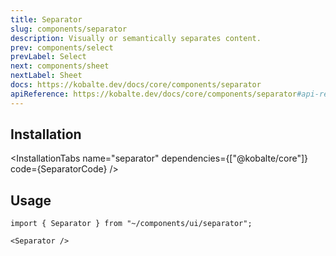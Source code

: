 ```yaml
---
title: Separator
slug: components/separator
description: Visually or semantically separates content.
prev: components/select
prevLabel: Select
next: components/sheet
nextLabel: Sheet
docs: https://kobalte.dev/docs/core/components/separator
apiReference: https://kobalte.dev/docs/core/components/separator#api-reference
---
```



<PreviewTabs demoCode={SeparatorDemoCode}>
  <SeparatorDemo client:only="solid-js" />
</PreviewTabs>

## Installation

<InstallationTabs
  name="separator"
  dependencies={["@kobalte/core"]}
  code={SeparatorCode}
/>

## Usage

```tsx
import { Separator } from "~/components/ui/separator";
```

```tsx
<Separator />
```
